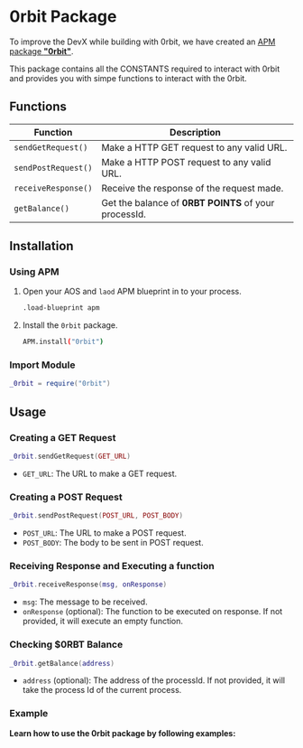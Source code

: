 
# 0rbit Package

To improve the DevX while building with 0rbit, we have created an [APM package **"0rbit"**](https://apm.betteridea.dev/pkg?id=LYIFdyKZ0D1B2GBQlPGHnGyawCwQn_sXqBuhqJHKIPs).

This package contains all the CONSTANTS required to interact with 0rbit and provides you with simpe functions to interact with the 0rbit.

## Functions 

| Function | Description |
| --- | --- |
| `sendGetRequest()` | Make a HTTP GET request to any valid URL. |
| `sendPostRequest()` | Make a HTTP POST request to any valid URL. |
| `receiveResponse()` | Receive the response of the request made. |
| `getBalance()` | Get the balance of **0RBT POINTS** of your processId. |

## Installation

### Using APM

1. Open your AOS and `laod` APM blueprint in to your process.

    ```bash
    .load-blueprint apm
    ```
2. Install the `0rbit` package.

    ```bash
    APM.install("0rbit")
    ```

### Import Module
    
```lua
_0rbit = require("0rbit")
```

## Usage

### Creating a GET Request

```lua
_0rbit.sendGetRequest(GET_URL)
```
- `GET_URL`: The URL to make a GET request.

### Creating a POST Request

```lua
_0rbit.sendPostRequest(POST_URL, POST_BODY)
```
- `POST_URL`: The URL to make a POST request.
- `POST_BODY`: The body to be sent in POST request.

### Receiving Response and Executing a function
    
```lua
_0rbit.receiveResponse(msg, onResponse)
```
- `msg`: The message to be received.
- `onResponse` (optional): The function to be executed on response. If not provided, it will execute an empty function.

### Checking $0RBT Balance 

```lua
_0rbit.getBalance(address)
```
- `address` (optional): The address of the processId. If not provided, it will take the process Id of the current process.

### Example
__Learn how to use the 0rbit package by following examples:__

<Cards>
  <Card  title="Package Examples" href="/developer/package/example" />
</Cards>

